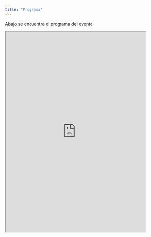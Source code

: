```yaml
---
title: "Programa"
---
```


Abajo se encuentra el programa del evento.

<iframe src="https://docs.google.com/spreadsheets/d/e/2PACX-1vSwcbB7UfRqqKlD-9RbNS-3YgWGNTbIOp4CyY0u2uJQRJcCUrhWjTmdEWB_z3QuA4EmZLOAGsIcxOZk/pubhtml?widget=true&amp;headers=false" style="width:90%; height: 650px;"></iframe>

<br>
